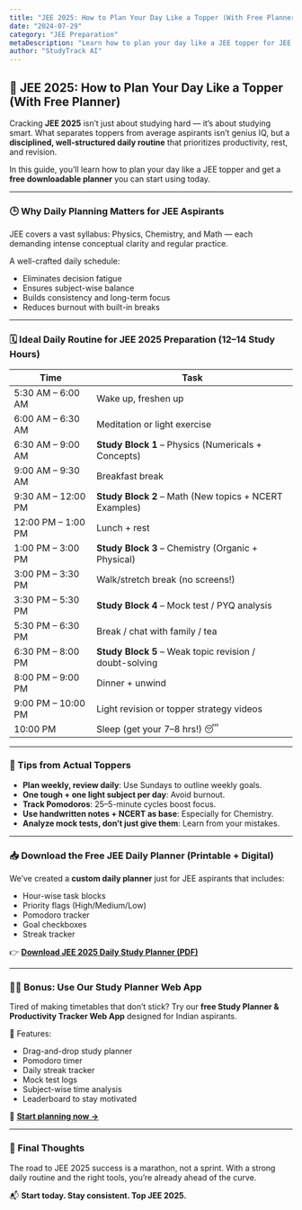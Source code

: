 ```yaml
---
title: "JEE 2025: How to Plan Your Day Like a Topper (With Free Planner)"
date: "2024-07-29"
category: "JEE Preparation"
metaDescription: "Learn how to plan your day like a JEE topper for JEE 2025. Get a disciplined daily routine, subject-wise tips, and a free planner to boost your preparation."
author: "StudyTrack AI"
---
```


## 🧠 JEE 2025: How to Plan Your Day Like a Topper (With Free Planner)

Cracking **JEE 2025** isn’t just about studying hard — it’s about studying smart. What separates toppers from average aspirants isn’t genius IQ, but a **disciplined, well-structured daily routine** that prioritizes productivity, rest, and revision.

In this guide, you’ll learn how to plan your day like a JEE topper and get a **free downloadable planner** you can start using today.

---

### 🕒 Why Daily Planning Matters for JEE Aspirants

JEE covers a vast syllabus: Physics, Chemistry, and Math — each demanding intense conceptual clarity and regular practice.

A well-crafted daily schedule:

*   Eliminates decision fatigue
*   Ensures subject-wise balance
*   Builds consistency and long-term focus
*   Reduces burnout with built-in breaks

---

### 🗓️ Ideal Daily Routine for JEE 2025 Preparation (12–14 Study Hours)

| Time               | Task                                                    |
| ------------------ | ------------------------------------------------------- |
| 5:30 AM – 6:00 AM  | Wake up, freshen up                                     |
| 6:00 AM – 6:30 AM  | Meditation or light exercise                            |
| 6:30 AM – 9:00 AM  | **Study Block 1** – Physics (Numericals + Concepts)     |
| 9:00 AM – 9:30 AM  | Breakfast break                                         |
| 9:30 AM – 12:00 PM | **Study Block 2** – Math (New topics + NCERT Examples)  |
| 12:00 PM – 1:00 PM | Lunch + rest                                            |
| 1:00 PM – 3:00 PM  | **Study Block 3** – Chemistry (Organic + Physical)      |
| 3:00 PM – 3:30 PM  | Walk/stretch break (no screens!)                        |
| 3:30 PM – 5:30 PM  | **Study Block 4** – Mock test / PYQ analysis            |
| 5:30 PM – 6:30 PM  | Break / chat with family / tea                          |
| 6:30 PM – 8:00 PM  | **Study Block 5** – Weak topic revision / doubt-solving |
| 8:00 PM – 9:00 PM  | Dinner + unwind                                         |
| 9:00 PM – 10:00 PM | Light revision or topper strategy videos                |
| 10:00 PM           | Sleep (get your 7–8 hrs!) 😴                            |

---

### 🧩 Tips from Actual Toppers

*   **Plan weekly, review daily**: Use Sundays to outline weekly goals.
*   **One tough + one light subject per day**: Avoid burnout.
*   **Track Pomodoros**: 25–5-minute cycles boost focus.
*   **Use handwritten notes + NCERT as base**: Especially for Chemistry.
*   **Analyze mock tests, don’t just give them**: Learn from your mistakes.

---

### 📥 Download the Free JEE Daily Planner (Printable + Digital)

We’ve created a **custom daily planner** just for JEE aspirants that includes:

*   Hour-wise task blocks
*   Priority flags (High/Medium/Low)
*   Pomodoro tracker
*   Goal checkboxes
*   Streak tracker

👉 [**Download JEE 2025 Daily Study Planner (PDF)**](#)

---

### 🧑‍🎓 Bonus: Use Our Study Planner Web App

Tired of making timetables that don’t stick? Try our **free Study Planner & Productivity Tracker Web App** designed for Indian aspirants.

🎯 Features:

*   Drag-and-drop study planner
*   Pomodoro timer
*   Daily streak tracker
*   Mock test logs
*   Subject-wise time analysis
*   Leaderboard to stay motivated

🔗 [**Start planning now →**](/study-planner)

---

### 📌 Final Thoughts

The road to JEE 2025 success is a marathon, not a sprint. With a strong daily routine and the right tools, you’re already ahead of the curve.

📬 **Start today. Stay consistent. Top JEE 2025.**
